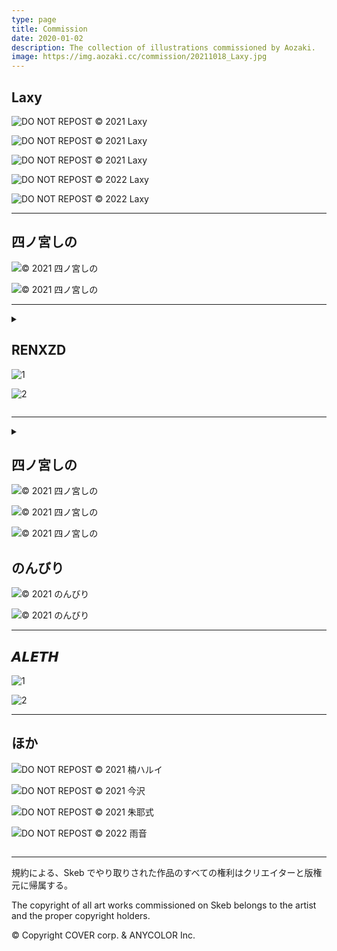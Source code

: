 ```yaml
---
type: page
title: Commission
date: 2020-01-02
description: The collection of illustrations commissioned by Aozaki.
image: https://img.aozaki.cc/commission/20211018_Laxy.jpg
---
```



## Laxy

![DO NOT REPOST © 2021 Laxy](#commission/20210424_Laxy.jpg)

<Caption
  Year="2021"
  Name="Laxy"
  Url="https://twitter.com/laxyiii/status/1385985122332155908"
/>

![DO NOT REPOST © 2021 Laxy](#commission/20210531_Laxy.jpg)

<Caption
  Year="2021"
  Name="Laxy"
  Url="https://twitter.com/laxyiii/status/1402415053567975424"
/>

![DO NOT REPOST © 2021 Laxy](#commission/20211018_Laxy.jpg)

<Caption
  Year="2021"
  Name="Laxy"
  Url="https://twitter.com/laxyiii/status/1451854024609714183"
/>

![DO NOT REPOST © 2022 Laxy](#commission/20220113_Laxy.jpg)

<Caption
  Year="2022"
  Name="Laxy"
  Url="https://twitter.com/laxyiii/status/1481568202060709892"
/>

![DO NOT REPOST © 2022 Laxy](#commission/20220628_Laxy.jpg)

<Caption
  Year="2022"
  Name="Laxy"
  Url="https://twitter.com/laxyiii/status/1541634796887019522"
/>

---

## 四ノ宮しの

![© 2021 四ノ宮しの](#commission/20211018_四ノ宮しの.jpg)

<Caption
  Year="2021"
  Name="四ノ宮しの"
  Url="https://twitter.com/sinosino141/status/1450748626725134337"
/>

![© 2021 四ノ宮しの](#commission/20210708_四ノ宮しの.jpg)

<Caption
  Year="2021"
  Name="四ノ宮しの"
  Skeb="true"
  Skeb={true}
  Url="https://twitter.com/sinosino141/status/1413111074363113475"
/>

---

<details><summary children="More other works about Kanaut Nishe"/>

## RENXZD

![1](#commission/20221022_Renxin.jpg)

<Caption
  Year="2022"
  Name="RENXZD"
  Url="https://twitter.com/ASD03853116/status/1584420524641292289"
/>

![2](#commission/20221030_Renxin.jpg)

<Caption
  Year="2022"
  Name="RENXZD"
  Url="https://twitter.com/ASD03853116/status/1587269529586933762"
/>

</details>

---

<details><summary children="More other works about Tokomachi / Suisei"/>

## 四ノ宮しの

![© 2021 四ノ宮しの](#commission/20220321_四ノ宮しの.jpg)

<Caption
  Year="2022"
  Name="四ノ宮しの"
  Skeb={true}
  Url="https://twitter.com/sinosino141/status/1505863501885042691"
/>

![© 2021 四ノ宮しの](#commission/20210902_四ノ宮しの.jpg)

<Caption
  Year="2021"
  Name="四ノ宮しの"
  Skeb={true}
  Url="https://twitter.com/sinosino141/status/1433446939106807813"
/>

![© 2021 四ノ宮しの](#commission/20210516_四ノ宮しの.jpg)

<Caption
  Year="2021"
  Name="四ノ宮しの"
  Skeb={true}
  Url="https://twitter.com/sinosino141/status/1393899030342782977"
/>

## のんびり

![© 2021 のんびり](#commission/20210525_のんびり.jpg)

<Caption
  Year="2021"
  Name="のんびり"
  Url="https://twitter.com/nonbi_re/status/1397497316060270600"
/>

![© 2021 のんびり](#commission/20210815_のんびり.jpg)

<Caption
  Year="2021"
  Name="のんびり"
  Url="https://twitter.com/nonbi_re/status/1426826402473517059"
/>

---

## 𝘼𝙇𝙀𝙏𝙃

![1](#commission/20210331_ALETH.jpg)

<Caption
  Year="2021"
  Name="𝘼𝙇𝙀𝙏𝙃"
  Skeb={true}
  Url="https://twitter.com/riva_poul/status/1377187662084341760"
/>

![2](#commission/20210523_ALETH.jpg)

<Caption
  Year="2021"
  Name="𝘼𝙇𝙀𝙏𝙃"
  Skeb={true}
  Url="https://twitter.com/riva_poul/status/1396390446390300674"
/>

---

## ほか

![DO NOT REPOST © 2021 楠ハルイ](#commission/20210428_楠ハルイ.jpg)

<Caption
  Year="2021"
  Name="楠ハルイ"
  Skeb={true}
  Url="https://twitter.com/hr_x9_/status/1387324035655036930"
/>

![DO NOT REPOST © 2021 今沢](#commission/20210217_金沢.jpg)

<Caption Year="2021" Name="今沢" Url="https://twitter.com/animarcat" />

![DO NOT REPOST © 2021 朱耶式](#commission/20210316_朱耶式.jpg)

<Caption
  Year="2021"
  Name="朱耶式"
  Skeb={true}
  Url="https://twitter.com/akaya_siki/status/1371584249745186817"
/>

![DO NOT REPOST © 2022 雨音](#commission/20220403_雨音.jpg)

<Caption
  Year="2022"
  Name="雨音"
  Skeb={true}
  Url="https://twitter.com/walabemoti2/status/1510469282572156931"
/>

</details>

---

<span className="centered text-small">

規約による、Skeb でやり取りされた作品のすべての権利はクリエイターと版権元に帰属する。

The copyright of all art works commissioned on Skeb belongs to the artist and
the proper copyright holders.

© Copyright COVER corp. & ANYCOLOR Inc.

</span>
